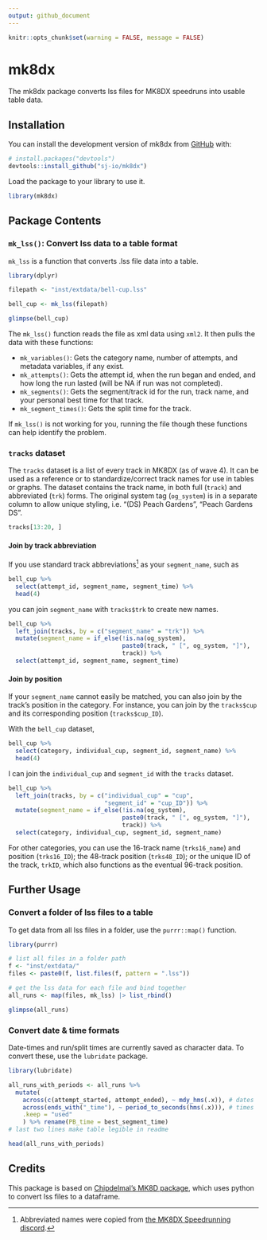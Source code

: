 ```yaml
---
output: github_document
---
```


```r
knitr::opts_chunk$set(warning = FALSE, message = FALSE)
```

# mk8dx

<!-- badges: start -->

<!-- badges: end -->

The mk8dx package converts lss files for MK8DX speedruns into usable table data.

## Installation

You can install the development version of mk8dx from [GitHub](https://github.com/) with:

``` r
# install.packages("devtools")
devtools::install_github("sj-io/mk8dx")
```

Load the package to your library to use it.

```r
library(mk8dx)
```

## Package Contents

### `mk_lss()`: Convert lss data to a table format

`mk_lss` is a function that converts .lss file data into a table.

```r
library(dplyr)

filepath <- "inst/extdata/bell-cup.lss"

bell_cup <- mk_lss(filepath)

glimpse(bell_cup)
```

The `mk_lss()` function reads the file as xml data using `xml2`. It then pulls the data with these functions:

-   `mk_variables()`: Gets the category name, number of attempts, and metadata variables, if any exist.
-   `mk_attempts()`: Gets the attempt id, when the run began and ended, and how long the run lasted (will be NA if run was not completed).
-   `mk_segments()`: Gets the segment/track id for the run, track name, and your personal best time for that track.
-   `mk_segment_times()`: Gets the split time for the track.

If `mk_lss()` is not working for you, running the file though these functions can help identify the problem.

### `tracks` dataset

The `tracks` dataset is a list of every track in MK8DX (as of wave 4). It can be used as a reference or to standardize/correct track names for use in tables or graphs. The dataset contains the track name, in both full (`track`) and abbreviated (`trk`) forms. The original system tag (`og_system`) is in a separate column to allow unique styling, i.e. "(DS) Peach Gardens", "Peach Gardens DS".

```r
tracks[13:20, ]
```

#### Join by track abbreviation

If you use standard track abbreviations[^1] as your `segment_name`, such as

[^1]: Abbreviated names were copied from [the MK8DX Speedrunning discord](https://discord.com/channels/199214365860298752/199214365860298752/998310385545384138).

```r
bell_cup %>% 
  select(attempt_id, segment_name, segment_time) %>% 
  head(4)
```

you can join `segment_name` with `tracks$trk` to create new names.

```r
bell_cup %>%
  left_join(tracks, by = c("segment_name" = "trk")) %>%
  mutate(segment_name = if_else(!is.na(og_system),
                                paste0(track, " [", og_system, "]"),
                                track)) %>%
  select(attempt_id, segment_name, segment_time)
```

#### Join by position

If your `segment_name` cannot easily be matched, you can also join by the track's position in the category. For instance, you can join by the `tracks$cup` and its corresponding position (`tracks$cup_ID`).

With the `bell_cup` dataset,

```r
bell_cup %>% 
  select(category, individual_cup, segment_id, segment_name) %>% 
  head(4)
```

I can join the `individual_cup` and `segment_id` with the `tracks` dataset.

```r
bell_cup %>% 
  left_join(tracks, by = c("individual_cup" = "cup",
                           "segment_id" = "cup_ID")) %>% 
  mutate(segment_name = if_else(!is.na(og_system),
                                paste0(track, " [", og_system, "]"),
                                track)) %>%
  select(category, individual_cup, segment_id, segment_name)
```

For other categories, you can use the 16-track name (`trks16_name`) and position (`trks16_ID`); the 48-track position (`trks48_ID`); or the unique ID of the track, `trkID`, which also functions as the eventual 96-track position.

## Further Usage

### Convert a folder of lss files to a table

To get data from all lss files in a folder, use the `purrr::map()` function.

```r
library(purrr)

# list all files in a folder path
f <- "inst/extdata/"
files <- paste0(f, list.files(f, pattern = ".lss"))

# get the lss data for each file and bind together
all_runs <- map(files, mk_lss) |> list_rbind()

glimpse(all_runs)
```

### Convert date & time formats

Date-times and run/split times are currently saved as character data. To convert these, use the `lubridate` package.

```r
library(lubridate)

all_runs_with_periods <- all_runs %>% 
  mutate(
    across(c(attempt_started, attempt_ended), ~ mdy_hms(.x)), # dates
    across(ends_with("_time"), ~ period_to_seconds(hms(.x))), # times
    .keep = "used"
    ) %>% rename(PB_time = best_segment_time)
# last two lines make table legible in readme

head(all_runs_with_periods)
```

## Credits

This package is based on [Chipdelmal's MK8D package](https://github.com/Chipdelmal/MK8D), which uses python to convert lss files to a dataframe.
